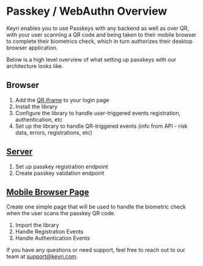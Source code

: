 # Passkey / WebAuthn Overview

Keyri enables you to use Passkeys with any backend as well as over QR, with your
user scanning a QR code and being taken to their mobile browser to complete
their biometrics check, which in turn authorizes their desktop browser
application.

Below is a high level overview of what setting up passkeys with our architecture
looks like.

## Browser

1. Add the [QR iframe](./passkeys/web) to your login page
2. Install the library
3. Configure the library to handle user-triggered events registration,
   authentication, etc
4. Set up the library to handle QR-triggered events (info from API - risk data,
   errors, registrations, etc)

## [Server](./passkeys/server-setup)

1. Set up passkey registration endpoint
2. Create passkey validation endpoint

## [Mobile Browser Page](./passkeys/mobile-browser)

Create one simple page that will be used to handle the biometric check when the
user scans the passkey QR code.

1. Import the library
2. Handle Registration Events
3. Handle Authentication Events

If you have any questions or need support, feel free to reach out to our team at
[support@keyri.com](mailto:support@keyri.com).
